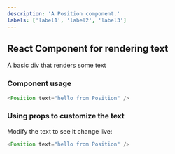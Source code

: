 ```yaml
---
description: 'A Position component.'
labels: ['label1', 'label2', 'label3']
---
```



## React Component for rendering text

A basic div that renders some text

### Component usage
```js
<Position text="hello from Position" />
```

### Using props to customize the text

Modify the text to see it change live:
```js live
<Position text="hello from Position" />
```
